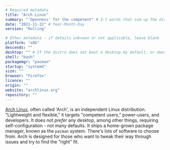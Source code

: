 ```yaml
---
# Required metadata
title: "Arch Linux"
summary: "'Openness' for the competent" # 2-7 words that sum up the distribution
date: "2021-11-22" # Year-Month-Day
version: "Rolling"

# Other metadata - if details unknown or not applicable, leave blank
platform: "x86"
descends: ""
desktop: "" # If the distro does not boot a desktop by default, or doesn't ship one, leave 'desktop' blank
shell: "bash"
packagemgr: "pacman"
startup: "systemd"
size: ""
browser: "Firefox"
licence: ""
origin: ""
website: "archlinux.org"
repository: ""
---
```


[Arch Linux](https://archlinux.org), often called 'Arch', is an independent Linux distribution. "Lightweight and flexible," it targets "competent users," power-users, and developers. It does not _prefer_ any desktop, among other things, requiring self-configuration - not many defaults. It ships a home-grown package manager, known as the `pacman` system. There's lots of software to choose from. Arch is designed for those who want to tweak their way through issues and try to find the "right" fit.
